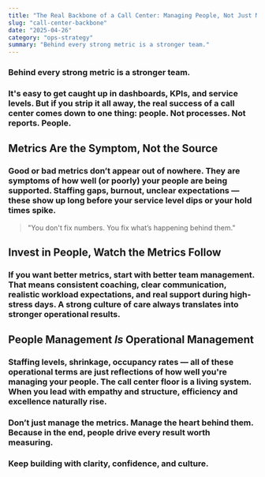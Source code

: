```yaml
---
title: "The Real Backbone of a Call Center: Managing People, Not Just Metrics"
slug: "call-center-backbone"
date: "2025-04-26"
category: "ops-strategy"
summary: "Behind every strong metric is a stronger team."
---
```


<h3 className="italic text-center mb-12">Behind every strong metric is a stronger team.</h3>

<h3 className="mb-8">
  It's easy to get caught up in dashboards, KPIs, and service levels. But if you strip it all away, the real success of a call center comes down to one thing: people. Not processes. Not reports. People.
</h3>

## Metrics Are the Symptom, Not the Source

<h3 className="mb-8">
  Good or bad metrics don’t appear out of nowhere. They are symptoms of how well (or poorly) your people are being supported. Staffing gaps, burnout, unclear expectations — these show up long before your service level dips or your hold times spike.
</h3>

<blockquote className="border-l-4 border-yellow-500 pl-4 italic text-xl mb-8">
  "You don't fix numbers. You fix what’s happening behind them."
</blockquote>

## Invest in People, Watch the Metrics Follow

<h3 className="mb-8">
  If you want better metrics, start with better team management. That means consistent coaching, clear communication, realistic workload expectations, and real support during high-stress days. A strong culture of care always translates into stronger operational results.
</h3>

## People Management *Is* Operational Management

<h3 className="mb-8">
  Staffing levels, shrinkage, occupancy rates — all of these operational terms are just reflections of how well you're managing your people. The call center floor is a living system. When you lead with empathy and structure, efficiency and excellence naturally rise.
</h3>

<h3 className="font-semibold mt-12">
  Don’t just manage the metrics. Manage the heart behind them. Because in the end, people drive every result worth measuring.
</h3>

<h3 className="text-center text-md text-gray-700 mt-16">
  Keep building with clarity, confidence, and culture.
</h3>
